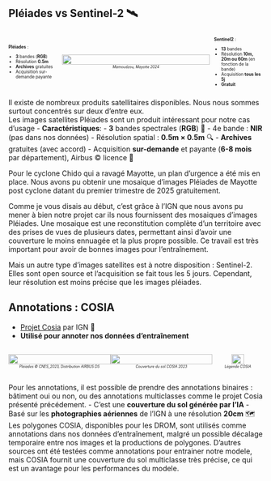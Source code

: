 ## Pléiades vs Sentinel-2 🛰️

<div style="display: flex; align-items: center;">

<!-- Colonne gauche : Pléiades -->
<div style="flex: 2; font-size: 60%; padding-right: 1em;">
<strong>Pléiades</strong> :  

- <strong class="blue2">3</strong> bandes (<strong class="red2">R</strong><strong class="green2">G</strong><strong class="blue2">B</strong>)  
- Résolution <strong class="orange">0.5m</strong>  
- <strong class="blue2">Archives</strong> gratuites  
- Acquisition sur-demande payante  
</div>

<!-- Colonne milieu : image + titre -->
<div style="flex: 6; text-align: center;">
  <img src="../img/pleiades_vs_sentinel2.png" style="width: 100%;"><br>
  <span style="font-size: 50%;"><em>Mamoudzou, Mayotte 2024</em></span>
</div>

<!-- Colonne droite : Sentinel2 -->
<div style="flex: 2; font-size: 60%; padding-left: 1em;">
<strong>Sentinel2</strong> :  

- <strong class="blue2">13</strong> bandes  
- Résolution <strong class="orange">10m, 20m ou 60m</strong> (en fonction de la bande)  
- Acquisition <strong class="blue2">tous les 5j</strong>  
- <strong class="orange">Gratuit</strong>  
</div>

</div>


::: {.notes}
Il existe de nombreux produits satellitaires disponibles. Nous nous sommes surtout concentrés sur deux d'entre eux.  
Les images satellites Pléiades sont un produit intéressant pour notre cas d'usage
- [**Caractéristiques**]{.orange}:
  - [**3**]{.orange} bandes spectrales ([**R**]{.red2}[**G**]{.green2}[**B**]{.blue2}) 🎨
  - 4e bande : [**NIR**]{.red2} (pas dans nos données)
  - Résolution spatial : [**0.5m × 0.5m**]{.blue2} 🔍
  - [**Archives**]{.blue2} gratuites (avec accord)
  - Acquisition [**sur-demande**]{.blue2} et payante ([**6-8 mois**]{.green2} par département), Airbus © licence 📅

Pour le cyclone Chido qui a ravagé Mayotte, un plan d'urgence a été mis en place. Nous avons pu obtenir une mosaique d'images Pléiades de Mayotte post cyclone datant du premier trimestre de 2025 gratuitement.

Comme je vous disais au début, c'est grâce à l'IGN que nous avons pu mener à bien notre projet car ils nous fournissent des mosaiques d'images Pléiades. Une mosaique est une reconstitution complète d'un territoire avec des prises de vues de plusieurs dates, permettant ainsi d'avoir une couverture le moins ennuagée et la plus propre possible. Ce travail est très important pour avoir de bonnes images pour l'entraînement. 

Mais un autre type d'images satellites est à notre disposition : Sentinel-2. Elles sont open source et l'acquisition se fait tous les 5 jours. Cependant, leur résolution est moins précise que les images pléiades. 
:::


## Annotations : COSIA

- [Projet Cosia](https://cosia.ign.fr/info#visualisation) par IGN 👏
- [**Utilisé pour annoter nos données d'entraînement**]{.blue2}

<div style="display: flex; align-items: flex-start;">

<div style="flex: 4; text-align: center;">
  <img src="../img/pleiades_mayotte_2023.png" style="width: 100%;"><br>
  <span style="font-size: 50%;"><em>Pleiades © CNES_2023, Distribution AIRBUS DS</em></span>
</div>

<div style="flex: 4; text-align: center;">
  <img src="../img/cosia_multiclasse.png" style="width: 100%;"><br>
  <span style="font-size: 50%;"><em>Couverture du sol COSIA 2023</em></span>
</div>

<div style="flex: 2; text-align: center;">
  <img src="../img/../img/legende_cosia.png" style="width: 50%;"><br>
  <span style="font-size: 50%;"><em>Légende COSIA</em></span>
</div>

</div>

::: {.notes}
Pour les annotations, il est possible de prendre des annotations binaires : bâtiment oui ou non, ou des annotations multiclasses comme le projet Cosia présenté précédement.
- C'est une [**couverture du sol générée par l'IA**]{.orange}
- Basé sur les [**photographies aériennes**]{.orange} de l'IGN à une résolution [**20cm**]{.blue2} 🗺️
Les polygones COSIA, disponibles pour les DROM, sont utilisés comme annotations dans nos données d'entraînement, malgré un possible décalage temporaire entre nos images et la productions de polygones.
D'autres sources ont été testées comme annotations pour entrainer notre modele, mais COSIA fournit une couverture du sol multiclasse très précise, ce qui est un avantage pour les performances du modele.
:::
